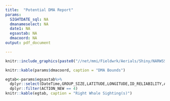 ```yaml
---
title:  "Potential DMA Report"
params:
  SIGHTDATE_sql: NA
  dmanameselect: NA
  date1: NA
  egsastab: NA
  dmacoord: NA
output: pdf_document

---
```

\vspace*{-10mm}
\begin{center}\LARGE`r params$dmanameselect`\end{center}
\vspace*{-8mm}
\begin{center}\LARGE Trigger date: `r params$date1`\end{center}

```r

knitr::include_graphics(paste0("//net/mmi/Fieldwrk/Aerials/Shiny/NARWSS_shinyapp/git/narwss_rwsas_apps/",params$date1,"_dmamap.png"))

```
\vspace*{-4mm}
```r
knitr::kable(params$dmacoord, caption = "DMA Bounds")
```

```r
egtab<-params$egsastab%>%
  dplyr::select(DateTime,GROUP_SIZE,LATITUDE,LONGITUDE,ID_RELIABILITY,ACTION_NEW)%>%
  dplyr::filter(ACTION_NEW == 4)
knitr::kable(egtab, caption = "Right Whale Sighting(s)")

```


